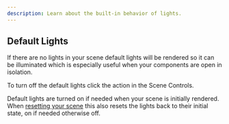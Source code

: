```yaml
---
description: Learn about the built-in behavior of lights.
---
```



## Default Lights

If there are no lights in your scene default lights will be rendered so it can be illuminated which is especially useful when your components are open in isolation.

To turn off the default lights click the <ActionLink icon={SunIcon} href="/docs" name="Turn Off Default Lights" /> action in the Scene Controls.

Default lights are turned on if needed when your scene is initially rendered. When [resetting your scene](/docs/building-your-scene/scene/play-controls#resetting-the-scene) this also resets the lights back to their initial state, on if needed otherwise off.
